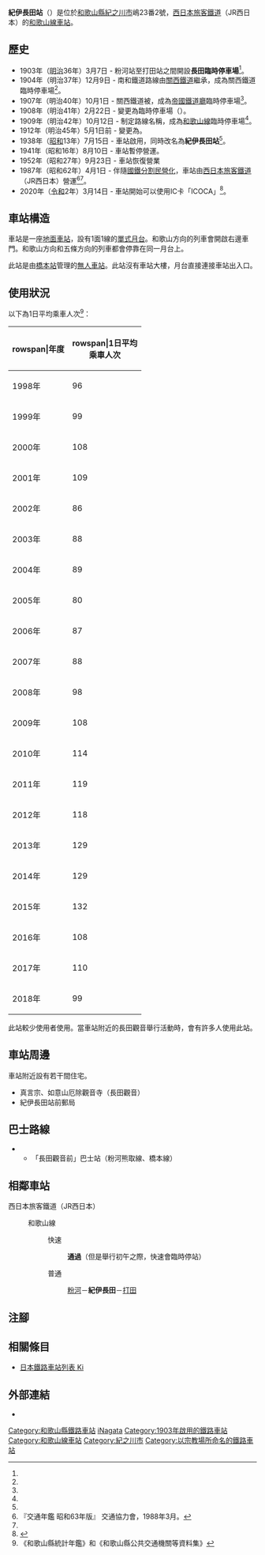 {{NoteTA|G1=Transport
|T=zh-hans:纪伊长田站;zh-hk:紀伊長田站;zh-tw:紀伊長田車站;
|1=zh-hans:纪伊长田站;zh-hk:紀伊長田站;zh-tw:紀伊長田車站;
}}
{{Infobox station
|公司色 = #0072bc
|站名 = 紀伊長田*
|圖片 = Kii-Nagata stn.jpg
|圖片說明 = 平交道望向月台
|日文原名 = 紀伊長田
|平假名 = きいながた
|羅馬拼音 = Kii-Nagata
|副站名 = 
|電報略號 = キカ
|所在地 = {{JPN}}[[和歌山縣|和歌山縣]][[紀之川市|紀之川市]]嶋23番2號
|座標 = {{coord|34|16|5.43|N|135|23|27.53|E|type:railwaystation_region:JP-24|display=inline,title}}
|車站構造 = [[地面車站|地面車站]]
|月台配置 = 1面1線
|啟用年月日 = 1903年（[[明治|明治]]36年）3月7日*<ref name="sone42">{{Cite book|author={{Translink|ja|曽根悟|曾根悟}}（監修）|title=週刊 歴史でめぐる鉄道全路線 国鉄・JR|editor=朝日新聞出版分冊百科編集部（編集）|publisher={{Translink|ja|朝日新聞出版}}|series=週刊朝日百科|volume=42号 阪和線・和歌山線・桜井線・湖西線・関西空港線|date=2010-05-16|pages=20-21|language=ja}}</ref>
|廢站年月日 = 
|乘客人數 = 99
|上下車人次 = 
|統計年度 = 2018
|轉車 = 
|全寬備註 =  [[無人車站|無人車站]]（設有自動售票機）<br>*  正式車站啟用日為1938年（昭和13年）7月15日。在此日前為臨時停車場（後來為臨時停車場，臨時乘降場），名稱為「長田」。
|adjacent = {{Adjacent stations|system=西日本旅客鐵道近畿地域路線|line=KT|left=粉河|right=打田|note-left=1.2km|note-mid=距離[[王寺站_(日本)|王寺]]67.2km|note-right=2.6km}}
}}
'''紀伊長田站'''（{{jpn|j=紀伊長田駅|hg=きいながたえき|rm=Kii-Nagata eki|f=y}}）是位於[[和歌山縣|和歌山縣]][[紀之川市|紀之川市]]嶋23番2號，[[西日本旅客鐵道|西日本旅客鐵道]]（JR西日本）的[[和歌山線|和歌山線]][[鐵路車站|車站]]。

== 歷史 ==
* 1903年（[[明治|明治]]36年）3月7日 - {{Translink|ja|紀和鉄道|紀和鐵道}}粉河站至打田站之間開設'''長田臨時停車場'''<ref name="sone42"/>。
* 1904年（明治37年）12月9日 - 南和鐵道路線由[[關西鐵道|關西鐵道]]繼承，成為關西鐵道臨時停車場<ref name="sone42"/>。
* 1907年（明治40年）10月1日 - 關西鐵道被{{Translink|ja|鉄道国有法|鐵道國有法|國有化}}，成為[[帝國鐵道廳|帝國鐵道廳]]臨時停車場<ref name="sone42"/>。
* 1908年（明治41年）2月22日 - 變更為臨時停車場（{{lang|ja|仮停車場}}）。
* 1909年（明治42年）10月12日 - 制定路線名稱，成為[[和歌山線|和歌山線]]臨時停車場<ref name="sone42"/>。
* 1912年（明治45年）5月1日前 - 變更為{{Translink|ja|仮乗降場|臨時乘降場}}。
* 1938年（[[昭和|昭和]]13年）7月15日 - 車站啟用，同時改名為'''紀伊長田站'''<ref name="sone42"/>。
* 1941年（昭和16年）8月10日 - 車站暫停營運。
* 1952年（昭和27年）9月23日 - 車站恢復營業
* 1987年（昭和62年）4月1日 - 伴隨[[國鐵分割民營化|國鐵分割民營化]]，車站由[[西日本旅客鐵道|西日本旅客鐵道]]（JR西日本）營運<ref name="trafic-yearbook-1988">『交通年鑑 昭和63年版』 交通協力會，1988年3月。</ref><ref name="sone42"/>。
* 2020年（[[令和|令和]]2年）3月14日 - 車站開始可以使用IC卡「ICOCA」<ref>{{Cite press release|url=https://www.westjr.co.jp/press/article/items/191213_00_wakayama.pdf|archiveurl=https://web.archive.org/web/20210104022914/https://www.westjr.co.jp/press/article/items/191213_00_wakayama.pdf|format=PDF|language=ja|title=2020年春ダイヤ改正について|publisher=西日本旅客鉄道和歌山支社|date=2019-12-13|accessdate=2021-01-08|archivedate=2021-01-04}}</ref>。

== 車站構造 ==
車站是一座[[地面車站|地面車站]]，設有1面1線的[[單式月台|單式月台]]。和歌山方向的列車會開啟右邊車門。和歌山方向和五條方向的列車都會停靠在同一月台上。

此站是由[[橋本站_(和歌山縣)|橋本站]]管理的[[無人車站|無人車站]]。此站沒有車站大樓，月台直接連接車站出入口。

== 使用狀況 ==
以下為1日平均乘車人次<ref>《和歌山縣統計年鑑》和《和歌山縣公共交通機關等資料集》</ref>：
{| class="wikitable" style="text-align:right;"
|-
!rowspan|年度
!rowspan|1日平均<br>乘車人次
|-
|1998年
|96
|-
|1999年
|99
|-
|2000年
|108
|-
|2001年
|109
|-
|2002年
|86
|-
|2003年
|88
|-
|2004年
|89
|-
|2005年
|80
|-
|2006年
|87
|-
|2007年
|88
|-
|2008年
|98
|-
|2009年
|108
|-
|2010年
|114
|-
|2011年
|119
|-
|2012年
|118
|-
|2013年
|129
|-
|2014年
|129
|-
|2015年
|132
|-
|2016年
|108
|-
|2017年
|110
|-
|2018年
|99
|}

此站較少使用者使用。當車站附近的長田觀音舉行活動時，會有許多人使用此站。

== 車站周邊 ==
車站附近設有若干間住宅。
* 真言宗、如意山厄除觀音寺（長田觀音）
* 紀伊長田站前郵局

== 巴士路線 ==
* {{Translink|ja|和歌山バス那賀|和歌山巴士那賀}}
**「長田觀音前」巴士站（粉河熊取線、橋本線）

== 相鄰車站 ==
; 西日本旅客鐵道（JR西日本）
: {{JR西路線記号|K|T}} 和歌山線
:: {{color|#f60|■}}快速
::: '''通過'''（但是舉行初午之際，快速會臨時停站）
:: {{color|#999|■}}普通
::: [[粉河站|粉河]]－'''紀伊長田'''－[[打田站|打田]]
== 注腳 ==
{{Reflist}}
== 相關條目 ==
* [[日本鐵路車站列表_Ki|日本鐵路車站列表 Ki]]
== 外部連結 ==
* {{外部連結/JR西日本車站|0621824|紀伊長田}}{{ja icon}}
{{和歌山線}}
{{DEFAULTSORT:Kii-Nagata}}
[[Category:和歌山縣鐵路車站|Category:和歌山縣鐵路車站]]
[[Category:日本鐵路車站_Ki|iNagata]]
[[Category:1903年啟用的鐵路車站|Category:1903年啟用的鐵路車站]]
[[Category:和歌山線車站|Category:和歌山線車站]]
[[Category:紀之川市|Category:紀之川市]]
[[Category:以宗教場所命名的鐵路車站|Category:以宗教場所命名的鐵路車站]]